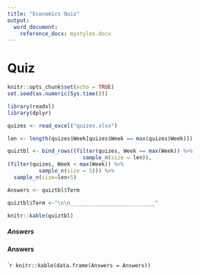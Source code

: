 ```yaml
---
title: "Economics Quiz"
output:
  word_document:
    reference_docx: mystyles.docx
---
```


# Quiz

```r
knitr::opts_chunk$set(echo = TRUE)
set.seed(as.numeric(Sys.time()))
```
```r
library(readxl)
library(dplyr)

quizes <- read_excel("quizes.xlsx")

len <- length(quizes$Week[quizes$Week == max(quizes$Week)])

quiztbl <- bind_rows((filter(quizes, Week == max(Week)) %>%
                        sample_n(size = len)),
(filter(quizes, Week < max(Week)) %>% 
          sample_n(size = 5))) %>%
  sample_n(size=len+5)

Answers <- quiztbl$Term

quiztbl$Term <-"\n\n___________________________"

knitr::kable(quiztbl)
```

##### Answers

#### Answers

````r
knitr::kable(data.frame(Answers = Answers))
```

